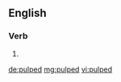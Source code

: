 ==English==

===Verb===
{{head|en}}

# {{en-past of|pulp}}

[[de:pulped]]
[[mg:pulped]]
[[vi:pulped]]